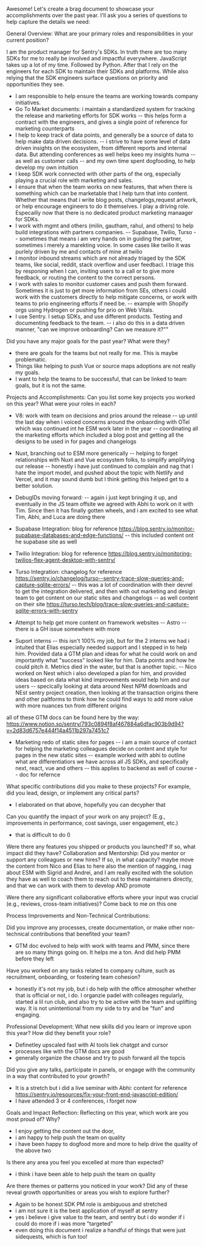 Awesome! Let's create a brag document to showcase your accomplishments over the past year. I'll ask you a series of questions to help capture the details we need:

General Overview:
What are your primary roles and responsibilities in your current position?

I am the product manager for Sentry's SDKs. In truth there are too many SDKs for me to really be involved and impactful everywhere.
JavaScript takes up a lot of my time. Followed by Python. After that I rely on the engineers for each SDK to maintain their SDKs and platforms. 
While also relying that the SDK engineers surface questions on priority and opportunities they see.

- I am responsible to help ensure the teams are working towards company initiatives.
- Go To Market documents: i maintain a standardized system for tracking the release and marketing efforts for SDK works
-- this helps form a contract with the engineers, and gives a single point of reference for marketing counterparts
- I help to keep track of data points, and generally be a source of data to help make data driven decisions.
-- i strive to have some level of data driven insights on the ecosystem, from different reports and internal data. But attending conferences as well helps keeo my insights huma
-- as well as customer calls 
-- and my own time spent dogfooding, to help develop my own intuition
- I keep SDK work connected with other parts of the org, especially playing a crucial role with marketing and sales.
- I ensure that when the team works on new features, that when there is something which can be marketable that I help turn that into content. 
Whether that means that i write blog posts, changelogs,request artwork, or help encourage engineers to do it themselves. I play a driving role. Especailly now that there is no 
dedicated product marketing manaager for SDKs.
- I work with mgmt and others (milin, gautham, rahul, and others) to help build integrations with partners companies.
-- Supabase, Twilio, Turso
-- sometimes that means i am very hands on in guiding the partner, sometimes i merely a marekting voice. In some cases like twilio it was purlely
driven by me and contacts of mine at twilio
- I monitor inbound streams which are not already triaged by the SDK teams, like social, reddit, stack overflow and user feedbacl. 
I triage this by responing when I can, inviting users to a call or to give more feedback, or routing the content to the correct persons.
- I work with sales to monitor customer cases and push them forward. Sometimes it is just to get more information from SEs, others i could work with the 
customers directly to help mitigate concerns, or work with teams to prio engineering efforts if need be.
-- example with Shopify orgs using Hydrogen or pushing for prio on Web Vitals.
- I use Sentry. I setup SDKs, and use different products. Testing and documenting feedback to the team.
-- i also do this in a data driven manner, "can we improve onboarding? Can we measure it?""

Did you have any major goals for the past year? What were they?
- there are goals for the teams but not really for me. This is maybe problematic.
- Things like helping to push Vue or source maps adoptions are not really my goals.
- I want to help the teams to be successful, that can be linked to team goals, but it is not the same.

Projects and Accomplishments:
Can you list some key projects you worked on this year? What were your roles in each?
- V8: work with team on decisions and prios around the release
-- up until the last day when i voiced concerns around the onbaording with OTel which was continued int he ESM work later in the year
-- coordinating all the marketing efforts which included a blog post and getting all the designs to be used in for pages and changelogs
- Nuxt, branching out to ESM more generically
-- helping to forget relationships with Nuxt and Vue ecosystem folks, to simplify amplifying our release
-- honestly i have just continued to complain and nag that i hate the import model, and pushed about the topic with Netlify and Vercel,
and it may sound dumb but I think getting this helped get to a better solution.
- DebugIDs moving forward:
-- again i just kept bringing it up, and eventually in the JS team offsite we agreed with Abhi to work on it with Tim. Since then it has finally
gotten wheels, and i am excited to see what Tim, Abhi, and Luca are doing there
- Supabase Integration: blog for reference https://blog.sentry.io/monitor-supabase-databases-and-edge-functions/
-- this included content ont he supabase site as well
- Twilio Integration: blog for reference https://blog.sentry.io/monitoring-twilios-flex-agent-desktop-with-sentry/ 
- Turso Integration: changelog for reference https://sentry.io/changelog/turso--sentry-trace-slow-queries-and-capture-sqlite-errors/
-- this was a lot of coordination with their devrel to get the integration delivered, and then with out marketing and design team to get content
on our static sites and changelogs
-- as well content on their site https://turso.tech/blog/trace-slow-queries-and-capture-sqlite-errors-with-sentry
- Attempt to help get more content on framework websites
-- Astro
-- there is a GH issue somewhere with more

- Suport interns 
-- this isn't 100% my job, but for the 2 interns we had i intuited that Elias especially needed support and I stepped in to help him. Provided data
a GTM plan and ideas for what he could work on and importantly what "success" looked like for him. Data points and how he could pitch it. Metrics died in the water,
but that is another topic.
-- Nico worked on Nest which i also developed a plan for him, and provided ideas based on data what kind improvements would help him and our users
-- specically looking at data around Nest NPM downloads and NEst sentry project creation, then looking at the transaction origins there and other paltforms to think
how he could find ways to add more value with more nuances txn from different origins

all of these GTM docs can be found here by the way: https://www.notion.so/sentry/793c0894f8af467884a6dfac903b9d94?v=2d83d6757e444f14a4511b297a7451c7

- Marketing redo of static sites for pages
-- i am a main source of contact for helping the marketing colleagues decide on content and style for pages in the new static sites
-- example worked with abhi to outline what are differentiatiors we have across all JS SDKs, and specifically next, react, vue and others
-- this applies to backend as well of course
-- doc for refernce

What specific contributions did you make to these projects? For example, did you lead, design, or implement any critical parts?
- I elaborated on that above, hopefully you can decypher that

Can you quantify the impact of your work on any project? (E.g., improvements in performance, cost savings, user engagement, etc.)
- that is difficult to do
0


Were there any features you shipped or products you launched? If so, what impact did they have?
Collaboration and Mentorship:
Did you mentor or support any colleagues or new hires? If so, in what capacity?
maybe move the content from Nico and Elias to here
also the mention of nagging, i nag about ESM with Sigrid and Andrei, and I am really excited with the solution they have
as well to coach them to reach out to these maintainers directly, and that we can work with them to develop AND promote 

Were there any significant collaborative efforts where your input was crucial (e.g., reviews, cross-team initiatives)?
Come back to me on this one

Process Improvements and Non-Technical Contributions:

Did you improve any processes, create documentation, or make other non-technical contributions that benefited your team?
- GTM doc evolved to help with work with teams and PMM, since there are so many things going on. It helps me a ton. And did help PMM before they left

Have you worked on any tasks related to company culture, such as recruitment, onboarding, or fostering team cohesion?
- honestly it's not my job, but i do help with the office atmospher whether that is official or not, i do. I organzie padel with colleages regularly, started a lil
run club, and also try to be active with the team and uplifting way. It is not unintentional from my side to try and be "fun" and engaging.

Professional Development:
What new skills did you learn or improve upon this year? How did they benefit your role?
- Definetley upscaled fast with AI tools liek chatgpt and cursor
- processes like with the GTM docs are good
- generally organize the chaose and try to push forward all the topcis

Did you give any talks, participate in panels, or engage with the community in a way that contributed to your growth?
- It is a stretch but i did a live seminar with Abhi: content for reference https://sentry.io/resources/fix-your-front-end-javascript-edition/
- I have attended 3 or 4 conferences, i forget now

Goals and Impact Reflection:
Reflecting on this year, which work are you most proud of? Why?
- I enjoy getting the content out the door, 
- i am happy to help push the team on quality
- i have been happy to dogfood more and more to help drive the quality of the above two

Is there any area you feel you excelled at more than expected?
- i think i have been able to help push the team on quality

Are there themes or patterns you noticed in your work? Did any of these reveal growth opportunities or areas you wish to explore further?
- Again to be honest SDK PM role is ambiguous and stretched
- i am not sure it is the best application of myself at sentry
- yes i believe i give value to the team, and sentry but i do wonder if i could do more if i was more "targeted"
- even doing this document i realize a handful of things that were just sidequests, which is fun too!












